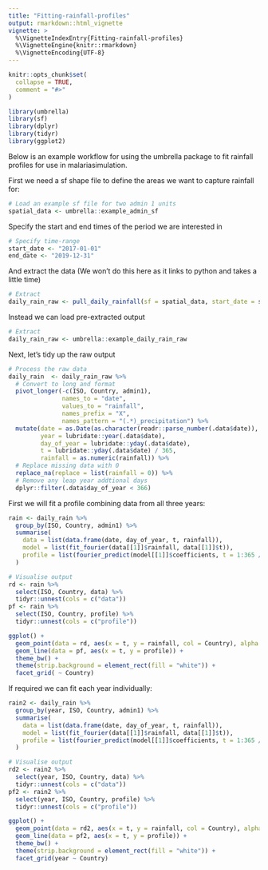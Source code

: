```yaml
---
title: "Fitting-rainfall-profiles"
output: rmarkdown::html_vignette
vignette: >
  %\VignetteIndexEntry{Fitting-rainfall-profiles}
  %\VignetteEngine{knitr::rmarkdown}
  %\VignetteEncoding{UTF-8}
---
```


```r
knitr::opts_chunk$set(
  collapse = TRUE,
  comment = "#>"
)
```

```r
library(umbrella)
library(sf)
library(dplyr)
library(tidyr)
library(ggplot2)
```

Below is an example workflow for using the umbrella package to fit rainfall profiles
for use in malariasimulation.

First we need a sf shape file to define the areas we want to capture rainfall for:

```r
# Load an example sf file for two admin 1 units
spatial_data <- umbrella::example_admin_sf
```

Specify the start and end times of the period we are interested in

```r
# Specify time-range
start_date <- "2017-01-01"
end_date <- "2019-12-31"
```

And extract the data (We won't do this here as it links to python and takes a little time)

```r
# Extract
daily_rain_raw <- pull_daily_rainfall(sf = spatial_data, start_date = start_date, end_date = end_date)
```

Instead we can load pre-extracted output

```r
# Extract
daily_rain_raw <- umbrella::example_daily_rain_raw
```



Next, let's tidy up the raw output

```r
# Process the raw data
daily_rain  <- daily_rain_raw %>%
  # Convert to long and format
  pivot_longer(-c(ISO, Country, admin1),
               names_to = "date",
               values_to = "rainfall",
               names_prefix = "X",
               names_pattern = "(.*)_precipitation") %>%
  mutate(date = as.Date(as.character(readr::parse_number(.data$date)), format = "%Y%m%d"),
         year = lubridate::year(.data$date),
         day_of_year = lubridate::yday(.data$date),
         t = lubridate::yday(.data$date) / 365,
         rainfall = as.numeric(rainfall)) %>%
  # Replace missing data with 0
  replace_na(replace = list(rainfall = 0)) %>%
  # Remove any leap year addtional days
  dplyr::filter(.data$day_of_year < 366)
```

First we will fit a profile combining data from all three years:

```r
rain <- daily_rain %>%
  group_by(ISO, Country, admin1) %>%
  summarise(
    data = list(data.frame(date, day_of_year, t, rainfall)),
    model = list(fit_fourier(data[[1]]$rainfall, data[[1]]$t)),
    profile = list(fourier_predict(model[[1]]$coefficients, t = 1:365 / 365, floor = model[[1]]$floor))
  )

# Visualise output
rd <- rain %>%
  select(ISO, Country, data) %>%
  tidyr::unnest(cols = c("data"))
pf <- rain %>%
  select(ISO, Country, profile) %>%
  tidyr::unnest(cols = c("profile"))

ggplot() +
  geom_point(data = rd, aes(x = t, y = rainfall, col = Country), alpha = 1, size = 0.1) +
  geom_line(data = pf, aes(x = t, y = profile)) +
  theme_bw() +
  theme(strip.background = element_rect(fill = "white")) +
  facet_grid( ~ Country)
```

If required we can fit each year individually:

```r
rain2 <- daily_rain %>%
  group_by(year, ISO, Country, admin1) %>%
  summarise(
    data = list(data.frame(date, day_of_year, t, rainfall)),
    model = list(fit_fourier(data[[1]]$rainfall, data[[1]]$t)),
    profile = list(fourier_predict(model[[1]]$coefficients, t = 1:365 / 365, floor = model[[1]]$floor))
  )

# Visualise output
rd2 <- rain2 %>%
  select(year, ISO, Country, data) %>%
  tidyr::unnest(cols = c("data"))
pf2 <- rain2 %>%
  select(year, ISO, Country, profile) %>%
  tidyr::unnest(cols = c("profile"))

ggplot() +
  geom_point(data = rd2, aes(x = t, y = rainfall, col = Country), alpha = 1, size = 0.1) +
  geom_line(data = pf2, aes(x = t, y = profile)) +
  theme_bw() +
  theme(strip.background = element_rect(fill = "white")) +
  facet_grid(year ~ Country)

```
